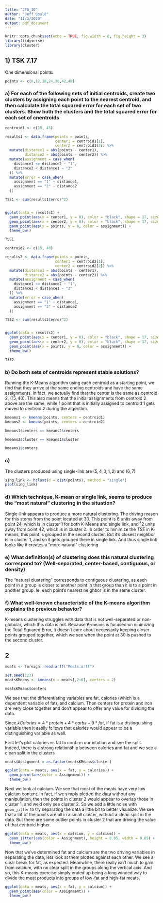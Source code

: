 ```yaml
---
title: "JTG_10"
author: "Jeff Gould"
date: "11/3/2020"
output: pdf_document
---
```


```r
knitr::opts_chunk$set(echo = TRUE, fig.width = 6, fig.height = 3)
library(tidyverse)
library(cluster)
```

## 1) TSK 7.17

One dimensional points:

```r

points <- c(6,12,18,24,30,42,48)

```

### a) For each of the following sets of initial centroids, create two clusters by assigning each point to the nearest centroid, and then calculate the total squared error for each set of two clusters. Show both the clusters and the total squared error for each set of cnentroids

```r

centroid1 <- c(18, 45)

results1 <- data.frame(points = points,
                       center1 = centroid1[1],
                       center2 = centroid1[2]) %>%
  mutate(distance1 = abs(points - center1),
         distance2 = abs(points - center2)) %>%
  mutate(assignment = case_when(
    distance1 <= distance2 ~ "1",
    distance2 < distance1 ~ "2"
  )) %>%
  mutate(error = case_when(
    assignment == "1" ~ distance1,
    assignment == "2" ~ distance2
  ))

TSE1 <- sum(results1$error^2)


ggplot(data = results1) +
  geom_point(aes(x = center1, y = 0), color = "black", shape = 17, size = 4) +
  geom_point(aes(x = center2, y = 0), color = "black", shape = 17, size = 4) +
  geom_point(aes(x = points, y = 0, color = assignment)) +
  theme_bw()

TSE1

```


```r
centroid2 <- c(15, 40)

results2 <- data.frame(points = points,
                       center1 = centroid2[1],
                       center2 = centroid2[2]) %>%
  mutate(distance1 = abs(points - center1),
         distance2 = abs(points - center2)) %>%
  mutate(assignment = case_when(
    distance1 <= distance2 ~ "1",
    distance2 < distance1 ~ "2"
  )) %>%
  mutate(error = case_when(
    assignment == "1" ~ distance1,
    assignment == "2" ~ distance2
  ))

TSE2 <- sum(results2$error^2)


ggplot(data = results2) +
  geom_point(aes(x = center1, y = 0), color = "black", shape = 17, size = 4) +
  geom_point(aes(x = center2, y = 0), color = "black", shape = 17, size = 4) +
  geom_point(aes(x = points, y = 0, color = assignment)) +
  theme_bw()

TSE2


```



### b) Do both sets of centroids represent stable solutions?

Running the K-Means algorithm using each centroid as a starting point, we find that they arrive at the same ending centroids and have the same assignments. In fact, we actually find that the center is the same as centroid 2, $(15,40)$. This also means that the initial assignments from centroid 2 above are the same, while 1 point that is initially assigned to centroid 1 gets moved to centroid 2 during the algorithm.


```r
kmeans1 <- kmeans(points, centers = centroid1)
kmeans2 <- kmeans(points, centers = centroid2)

kmeans1$centers == kmeans2$centers

kmeans2$cluster == kmeans1$cluster

kmeans1$centers

```

### c)

The clusters produced using single-link are $(5,4,3,1,2)$ and $(6,7)$

```r

sing_link <- hclust(d = dist(points), method = "single")
plot(sing_link)

```



### d) Which technique, K-mean or single link, seems to produce the "most natural" clustering in the situation?

Single-link appears to produce a more natural clustering. The driving reason for this stems from the point located at $30$. This point is 6 units away from point 24, which is in cluster 1 for both K-Means and single link, and 12 units away from point $42$, which is in cluster 2. In order to minimize the $TSE$ in K-means, this point is grouped in the second cluster. But it's closest neighbor is in cluster 1, and so it gets grouped there in single link. And thus single link looks like it creates a "more natural" clustering



### e) What definition(s) of clustering does this natural clustering correspond to? (Well-separated, center-based, contiguous, or density)


The "natural clustering" corresponds to contiguous clustering, as each point in a group is closer to another point in that group than it is to a point in another group. Ie, each point's nearest neighbor is in the same cluster.





### f) What well-known characteristic of the K-means algorithm explains the previous behavior?

K-means clustering struggles with data that is not well-separated or non-globular, which this data is not. Because K-means is focused on ninimizing the Total Squared Error, it doesn't care about necessarily keeping closer points grouped together, which we see when the point at 30 is pushed to the second cluster.






## 2

```r
meats <- foreign::read.arff("Meats.arff")

set.seed(123)
meatsKMeans <- kmeans(x = meats[,2:6], centers = 2)

meatsKMeans$centers


```

We see that the differentiating variables are fat, calories (which is a dependent variable of fat), and calcium. Then centers for protein and iron are very close together and don't appear to offer any value for dividing the data.

Since $kCalories = 4 * protein + 4 * carbs + 9 * fat$, if fat is a distinguishing variable then it easily follows that calories would appear to be a distinguishing variable as well. 

First let's plot calories vs fat to confirm our intution and see the split. Indeed, there is a strong relationship between calories and fat and we see a clean split in the clusters

```r

meats$Assignment = as.factor(meatsKMeans$cluster)

ggplot(data = meats, aes(x = fat, y = calories)) +
  geom_point(aes(color = Assignment)) +
  theme_bw()

```


Next we look at calcium. We see that most of the meats have very low calcium content. In fact, if we simply plotted the data without any manipulation, then the points in cluster 2 would appear to overlap those in cluster 1, and we'd only see cluster 2. So we add a little noise with `geom_jitter` to try separating the data a little bit to better visualize. We see that a lot of the points are all in a small cluster, without a clean split in the data. But there are some outlier points in cluster 2 that are driving the value of that centroid higher.




```r
ggplot(data = meats, aes(x = calcium, y = calcium)) +
  geom_jitter(aes(color = Assignment), height = 0.05, width = 0.05) +
  theme_bw()


```



Now that we've determined fat and calcium are the two driving variables in separating the data, lets look at them plotted against each other. We see a clear break for fat, as expected. Meanwhile, there really isn't much to gain from calcium, with no clear split in the groups along the vertical axis. And so, this K-means exercise simply ended up being a long winded way to divide the meat products into groups of low-fat and high-fat meats.


```r

ggplot(data = meats, aes(x = fat, y = calcium)) +
  geom_point(aes(color = Assignment)) +
  theme_bw()




```



